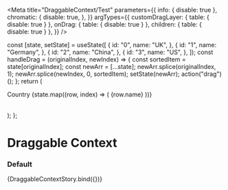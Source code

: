 

<Meta
  title="DraggableContext/Test"
  parameters={{
    info: { disable: true },
    chromatic: {
      disable: true,
    },
  }}
  argTypes={{
    customDragLayer: { table: { disable: true } },
    onDrag: { table: { disable: true } },
    children: { table: { disable: true } },
  }}
/>

  const [state, setState] = useState([
    {
      id: "0",
      name: "UK",
    },
    {
      id: "1",
      name: "Germany",
    },
    {
      id: "2",
      name: "China",
    },
    {
      id: "3",
      name: "US",
    },
  ]);
  const handleDrag = (originalIndex, newIndex) => {
    const sortedItem = state[originalIndex];
    const newArr = [...state];
    newArr.splice(originalIndex, 1);
    newArr.splice(newIndex, 0, sortedItem);
    setState(newArr);
    action("drag")();
  };
  return (
    <DraggableContext onDrag={handleDrag} autoScroll={autoScroll}>
      <div>
        <Table tbody={false}>
          <thead>
            <TableRow as="header">
              <TableHeader />
              <TableHeader>Country</TableHeader>
            </TableRow>
          </thead>
          <tbody>
            {state.map((row, index) => (
              <TableRow key={row.id} uniqueID={row.id} index={index}>
                <TableCell>{row.name}</TableCell>
              </TableRow>
            ))}
          </tbody>
        </Table>
      </div>
    </DraggableContext>
  );
};

# Draggable Context

### Default

<Preview>
  <Story
    name="default"
    args={{
      autoScroll: true,
    }}
  >
    {DraggableContextStory.bind({})}
  </Story>
</Preview>
